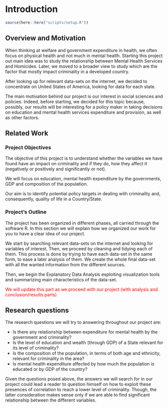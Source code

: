 # Introduction

```r
source(here::here("scripts/setup.R"))
```


## Overview and Motivation

When thinking at welfare and government expenditure in health, we often focus on physical health and not much in mental health. Starting this project out main idea was to study the relationship between Mental Health Services and Homicides. Later, we moved to a broader view to study which are the factor that mostly impact criminality in a developed country. 

After looking up for relevant data-sets on the internet, we decided to concentrate on United States of America, looking for data for each state.

The main motivation behind our project is our interest in social sciences and policies. Indeed, before starting, we decided for this topic because, possibly, our results will be interesting for a policy maker in taking decisions on education and mental health services expenditure and provision, as well as other factors.

## Related Work

### Project Objectives

The objective of this project is to understand whether the variables we have found have an impact on criminality and if they do, how they affect it (negatively or positively and significantly or not). 

We will focus on education, mental health expenditure by the governments, GDP and composition of the population.

Our aim is to identify potential policy targets in dealing with criminality and, consequently, quality of life in a Country/State. 

### Project's Outline
The project has been organized in different phases, all carried through the software R. 
In this section we will explain how we organized our work for you to have a clear idea of our project. 

We start by searching relevant data-sets on the internet and looking for variables of interest. Then, we proceed by cleaning and tidying each of them. This process is done by trying to have each data-set in the same form, to ease a later analysis of them. 
We create the whole final data-set with all the wanted information from the different sources. 

Then, we begin the Explanatory Data Analysis exploiting visualization tools and summarizing main characteristics of the data-set.

<font color="red">We will update this part as we proceed with our project (with analysis and conclusion/results parts) </font>

## Research questions

The research questions we will try to answering throughout our project are:

<ul>
  <li>Is there any relationship between expenditure      for mental health by the government and    criminality?</li>
  <li>Is the level of education and wealth (through GDP) of a State relevant for its level of criminality?</li>
  <li> Is the composition of the population, in terms of both age and ethnicity, relevant for criminality in the area? </li>
  <li>Is mental health expenditure affected by how much the population is educated or by GDP of the country? </li>
</ul>
Given the questions posed above, the answers we will search for in our project could lead a reader to question himself on how to exploit these presences of correlation to reach a lower level of criminality. Though, the latter consideration makes sense only if we are able to find significant relationship between the different variables. 